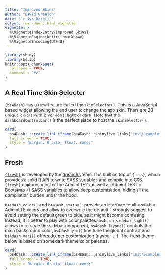 ```yaml
---
title: "Improved Skins"
author: "David Granjon"
date: "`r Sys.Date()`"
output: rmarkdown::html_vignette
vignette: >
  %\VignetteIndexEntry{Improved Skins}
  %\VignetteEngine{knitr::rmarkdown}
  %\VignetteEncoding{UTF-8}
---
```


```r
library(shiny)
library(bslib)
knitr::opts_chunk$set(
  collapse = TRUE,
  comment = "#>"
)
```

## A Real Time Skin Selector

`{bs4Dash}` has a new feature called the `skinSelector()`. This is a JavaScript based widget 
allowing the end user to change the app skin. There are 20 unique colors with 2 versions, light or dark. 
Note that the `dashboardControlbar()` is the perfect place to host the `skinSelector()`.

```r
card(
  bs4Dash:::create_link_iframe(bs4Dash:::shinylive_links["inst/examples/vignettes-demos/skinSelector"]),
  full_screen = TRUE,
  style = "margin: 0 auto; float: none;"
)
```

## Fresh
[`{fresh}`](https://dreamrs.github.io/fresh/index.html) is developed by the 
[dreamRs](https://www.dreamrs.fr/) team. It is built on top of `{sass}`, which 
provides a solid R [API](https://github.com/rstudio/sass) to write SASS variables and compile 
into CSS. `{fresh}` captures most of the AdminLTE2 (as well as AdminLTE3 for Bootstrap 4) SASS 
variables to allow deep customization, hiding all the compilation burden under the hood.

`bs4dash_color()` and `bs4Dash_status()` provide an interface to all available AdminLTE colors and 
allow to overwrite the default. 
I strongly suggest to avoid setting the default green to blue, as it might become confusing. 
Instead, it is better to play with color palettes. `bs4dash_sidebar_light()` allows to re-style 
the sidebar component, `bs4dash_layout()` controls the main background color, `bs4dash_yiq()` fine tune the global
contrast and `bs4dash_vars()` offers deeper customization (navbar, ...). 
The fresh theme below is based on some dark theme color palettes. 

```r
card(
  bs4Dash:::create_link_iframe(bs4Dash:::shinylive_links["inst/examples/vignettes-demos/fresh-theming"]),
  full_screen = TRUE,
  style = "margin: 0 auto; float: none;"
)
```
